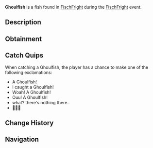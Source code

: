 {{FishInfobox
|image          = Ghoulfish.png
|rarity         = Limited
|event          = FischFright
|sea            = First Sea
|location       = [[FischFright]]
|sublocation    = 
|sources        = Fishing Rod
|radar_location = 
|prog_speed     = -10
|xp             = 600
|weather        = Clear
|time           = 
|season         = 
|bait           = Squid
|base_weight    = 12
|base_value     = 1000
|weight_range   = 7.5
|base_chance    = 0.1
|base_resil     = 30
}}
'''Ghoulfish''' is a {{Rarity|Limited}} fish found in [[FischFright]] during the [[FischFright]] event.

== Description ==
{{Description|The Ghoulfish is known for its eerie appearance. They only appear during FischFright season, and are a scary bite to have on the end of your rod.|Bestiary Entry}}

== Obtainment ==
{{Description|Only can be caught during FischFright.|Bestiary Hint}}
{{Fish Availability|
FischFright/Frightful Pool
|top_rods      = 
Leviathan's Fang Rod\28405.98\120833.26;
Trident Rod\24227.04\114613;
Free Spirit Rod\22822.43\107968.08;
Ethereal Prism Rod\20246.05\69762.34;
No-Life Rod\19819.81\77974.08;
Flimsy Rod\13783.01\62511.61;
Training Rod\13943.44\71455.52;
Resourceful Rod\15852.56\75783.74;
Long Rod\11994.89\63686.01;
Seraphic Rod\19679.64\71309.49;
Rod Of The Forgotten Fang\18377.16\69918.79;
Challenger's Rod\17906.96\70386.31;
Rod Of The Exalted One\16844.04\67821.44;
Rod Of The Depths\16508.8\67877.64;
Zeus Rod\16274.62\68625.03;
Verdant Shear Rod\16012.38\68010.57;
Blazebringer Rod\15472.93\69196.62;
Depthseeker Rod\14784.36\68493.97;
Avalanche Rod\13305.91\63644.22;
Volcanic Rod\13074.63\61853.31;
Steady Rod\5464.11\23263.87
|recommended   = Trident Rod
}}

== Catch Quips ==
When catching a Ghoulfish, the player has a chance to make one of the following exclamations:
* A Ghoulfish!
* I caught a Ghoulfish!
* Woah! A Ghoulfish!
* Ouu! A Ghoulfish!
* what? there's nothing there..
* 👻👻👻

== Change History ==
{{Change History|{{subst:Current Version}}}}

== Navigation ==
{{Fish Navbox|FischFright}}